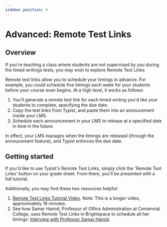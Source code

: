 ```yaml
---
sidebar_position: 4
---
```


# Advanced: Remote Test Links

## Overview

If you're teaching a class where students are not supervised by you during the timed writings tests, you may wish to explore Remote Test Links.

Remote test links allow you to schedule your timings in advance. For example, you could schedule five timings each week for your students before your course even begins. At a high level, it works as follows:

1. You'll generate a remote test link for each timed writing you'd like your students to complete, specifying the due date.
2. Copy the test links from Typist, and paste them into an annoucement inside your LMS.
3. Schedule each announcement in your LMS to release at a specified date in time in the future.

In effect, your LMS manages when the timings are released (through the annoucement feature), and Typist enforces the due date.

## Getting started

If you'd like to use Typist's Remote Test Links, simply click the 'Remote Test Links' button on your grade sheet. From there, you'll be presented with a full tutorial.

Additionally, you may find these two resources helpful:

1. [Remote Test Links Tutorial Video](https://www.loom.com/looms/videos/Training-and-Tutorials-1738c24495734921b15c98ff7cddefbe). Note: This is a longer video, approximately 16 minutes.
2. See how Samar Hamid, Professor of Office Administration at Centennial College, uses Remote Test Links in Brightspace to schedule all her timings: [Interview with Professor Samar Hamid](https://youtu.be/THmTFiZyLkU).
